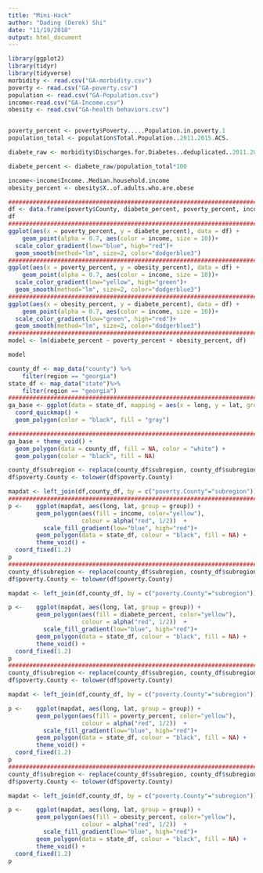 ```yaml
---
title: "Mini-Hack"
author: "Dading (Derek) Shi"
date: "11/19/2018"
output: html_document
---
```


```r
library(ggplot2)
library(tidyr)
library(tidyverse)
morbidity <- read.csv("GA-morbidity.csv")
poverty <- read.csv("GA-poverty.csv")
population <- read.csv("GA-Population.csv")
income<-read.csv("GA-Income.csv")
obesity <- read.csv("GA-health behaviors.csv")


poverty_percent <- poverty$Poverty.....Population.in.poverty.1
population_total <- population$Total.Population..2011.2015.ACS.

diabete_raw <- morbidity$Discharges.for.Diabetes..deduplicated..2011.2013

diabete_percent <- diabete_raw/population_total*100

income<-income$Income..Median.household.income
obesity_percent <- obesity$X..of.adults.who.are.obese

#################################################################################################
df <- data.frame(poverty$County, diabete_percent, poverty_percent, income, obesity_percent)
df
#################################################################################################
ggplot(aes(x = poverty_percent, y = diabete_percent), data = df) +
    geom_point(alpha = 0.7, aes(color = income, size = 10))+
  scale_color_gradient(low="blue", high="red")+ 
  geom_smooth(method="lm", size=2, color="dodgerblue3")
#################################################################################################
ggplot(aes(x = poverty_percent, y = obesity_percent), data = df) +
    geom_point(alpha = 0.7, aes(color = income, size = 10))+
  scale_color_gradient(low="yellow", high="green")+ 
  geom_smooth(method="lm", size=2, color="dodgerblue3")
#################################################################################################
ggplot(aes(x = obesity_percent, y = diabete_percent), data = df) +
    geom_point(alpha = 0.7, aes(color = income, size = 10))+
  scale_color_gradient(low="green", high="red")+ 
  geom_smooth(method="lm", size=2, color="dodgerblue3")
#################################################################################################
model <- lm(diabete_percent ~ poverty_percent + obesity_percent, df)

model


```

```r
county_df <- map_data("county") %>%
    filter(region == "georgia")
state_df <- map_data("state")%>%
    filter(region == "georgia")
#################################################################################################
ga_base <- ggplot(data = state_df, mapping = aes(x = long, y = lat, group = group)) + 
  coord_quickmap() + 
  geom_polygon(color = "black", fill = "gray")

#################################################################################################
ga_base + theme_void() + 
  geom_polygon(data = county_df, fill = NA, color = "white") +
  geom_polygon(color = "black", fill = NA) 
```

```r


county_df$subregion <- replace(county_df$subregion, county_df$subregion=="de kalb", "dekalb")
df$poverty.County <- tolower(df$poverty.County)

mapdat <- left_join(df,county_df, by = c("poverty.County"="subregion"))
#################################################################################################
p <-    ggplot(mapdat, aes(long, lat, group = group)) +
        geom_polygon(aes(fill = income, color="yellow"),
                     colour = alpha("red", 1/2))  +
          scale_fill_gradient(low="blue", high="red")+
        geom_polygon(data = state_df, colour = "black", fill = NA) + 
        theme_void() +
  coord_fixed(1.2)
p
#################################################################################################
county_df$subregion <- replace(county_df$subregion, county_df$subregion=="de kalb", "dekalb")
df$poverty.County <- tolower(df$poverty.County)

mapdat <- left_join(df,county_df, by = c("poverty.County"="subregion"))

p <-    ggplot(mapdat, aes(long, lat, group = group)) +
        geom_polygon(aes(fill = diabete_percent, color="yellow"),
                     colour = alpha("red", 1/2))  +
          scale_fill_gradient(low="blue", high="red")+
        geom_polygon(data = state_df, colour = "black", fill = NA) + 
        theme_void() +
  coord_fixed(1.2)
p
#################################################################################################
county_df$subregion <- replace(county_df$subregion, county_df$subregion=="de kalb", "dekalb")
df$poverty.County <- tolower(df$poverty.County)

mapdat <- left_join(df,county_df, by = c("poverty.County"="subregion"))

p <-    ggplot(mapdat, aes(long, lat, group = group)) +
        geom_polygon(aes(fill = poverty_percent, color="yellow"),
                     colour = alpha("red", 1/2))  +
          scale_fill_gradient(low="blue", high="red")+
        geom_polygon(data = state_df, colour = "black", fill = NA) + 
        theme_void() +
  coord_fixed(1.2)
p
#################################################################################################
county_df$subregion <- replace(county_df$subregion, county_df$subregion=="de kalb", "dekalb")
df$poverty.County <- tolower(df$poverty.County)

mapdat <- left_join(df,county_df, by = c("poverty.County"="subregion"))

p <-    ggplot(mapdat, aes(long, lat, group = group)) +
        geom_polygon(aes(fill = obesity_percent, color="yellow"),
                     colour = alpha("red", 1/2))  +
          scale_fill_gradient(low="blue", high="red")+
        geom_polygon(data = state_df, colour = "black", fill = NA) + 
        theme_void() +
  coord_fixed(1.2)
p
```




